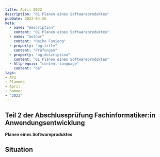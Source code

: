 ```yaml
---
title: April 2022
description: "01 Planen eines Softwareproduktes"
pubDate: 2022-04-26
meta:
  - name: "description"
    content: "01 Planen eines Softwareproduktes"
  - name: "author"
    content: "Heiko Fanieng"
  - property: "og:title"
    content: "Prüfungen"
  - property: "og:description"
    content: "01 Planen eines Softwareproduktes"
  - http-equiv: "content-language"
    content: "de"
tags:
- AP2
- Planung
- April
- Sommer
- "2023"
---
```


## Teil 2 der Abschlussprüfung Fachinformatiker:in Anwendungsentwicklung

**Planen eines Softwareproduktes**

## Situation

